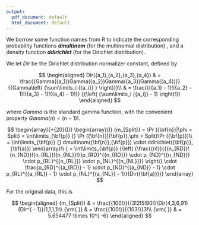 ```yaml
---
output:
  pdf_document: default
  html_document: default
---
```


We borrow some function names from R to indicate the corresponding probability functions ***dmultinom*** (for the multinomial distribution) , and a density function ***ddirichlet*** (for the Dirichlet distribution).

We let $Dir$ be the Dirichlet distribution normalizer constant, defined by 

$$
\begin{aligned}
Dir({a_1},{a_2},{a_3},{a_4}) 
 & = \frac{{Gamma({a_1})Gamma({a_2})Gamma({a_3})Gamma({a_4})}}{{Gamma\left( {\sum\limits_i {{a_i}} } \right)}}\\
 & = \frac{{({a_1} - 1)!({a_2} - 1)!({a_3} - 1)!({a_4} - 1)!}}
 {{\left( {\sum\limits_i {{a_i}}  - 1} \right)!}}
\end{aligned}
$$

where $Gamma$ is the standard gamma function, with the convenient property $Gamma(n) = (n-1)!$.

$$
\begin{array}{*{20}{l}}
\begin{array}{l}
{m_{Split}} = \Pr ({\bf{n}}|\phi  = Split) = \int\limits_{\bf{p}} {} \Pr ({\bf{n}}|{\bf{p}},\phi  = Split)\Pr ({\bf{p}})\\
 = \int\limits_{\bf{p}} {} dmultinom({\bf{n}},{\bf{p}}) \cdot ddirichlet({\bf{p}},{\bf{a}})
\end{array}\\
{ = \int\limits_{\bf{p}} {\left( {\frac{{n!}}{{{n_{RD}}!{n_{ND}}!{n_{RL}}!{n_{NL}}!}}p_{RD}^{{n_{RD}}} \cdot p_{ND}^{{n_{ND}}} \cdot p_{RL}^{{n_{RL}}} \cdot p_{NL}^{{n_{NL}}}} \right)}  \cdot \frac{p_{RD}^{{a_{RD}} - 1} \cdot p_{ND}^{{a_{ND}} - 1} \cdot p_{RL}^{{a_{RL}} - 1} \cdot p_{NL}^{{a_{NL}} - 1}}{Dir({\bf{a}})}}
\end{array}
$$

For the original data, this is

 $$
 \begin{aligned}
{m_{Split}} & = \frac{{100!}}{{3!2!5!90!}}Dir(4,3,6,91){Dir^{ - 1}}(1,1,1,1)\\
{\rm{    }} & = \frac{{100!}}{{103!}}3!\\
{\rm{    }} & = 5.654477 \times 10^{ -6}
\end{aligned}
$$
